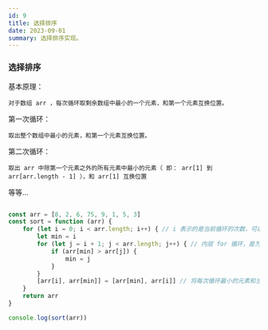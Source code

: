 ```yaml
---
id: 9
title: 选择排序
date: 2023-09-01
summary: 选择排序实现。
---
```


### 选择排序
基本原理：

    对于数组 arr ，每次循环取剩余数组中最小的一个元素，和第一个元素互换位置。

第一次循环：

    取出整个数组中最小的元素，和第一个元素互换位置。

第二次循环：

    取出 arr 中除第一个元素之外的所有元素中最小的元素（ 即： arr[1] 到 arr[arr.length - 1] ），和 arr[1] 互换位置

等等...

```javascript

const arr = [8, 2, 6, 75, 9, 1, 5, 3]
const sort = function (arr) {
    for (let i = 0; i < arr.length; i++) { // i 表示的是当前循环的次数，可以用 i 获取到当前循环的第一个元素
        let min = i
        for (let j = i + 1; j < arr.length; j++) { // 内层 for 循环，是为了比较 arr[i] 和剩余元素的大小，最小的元素下标存起来
            if (arr[min] > arr[j]) {
                min = j
            }
        }
        [arr[i], arr[min]] = [arr[min], arr[i]] // 将每次循环最小的元素和当前第一个元素互换位置
    }
    return arr
}

console.log(sort(arr))
```